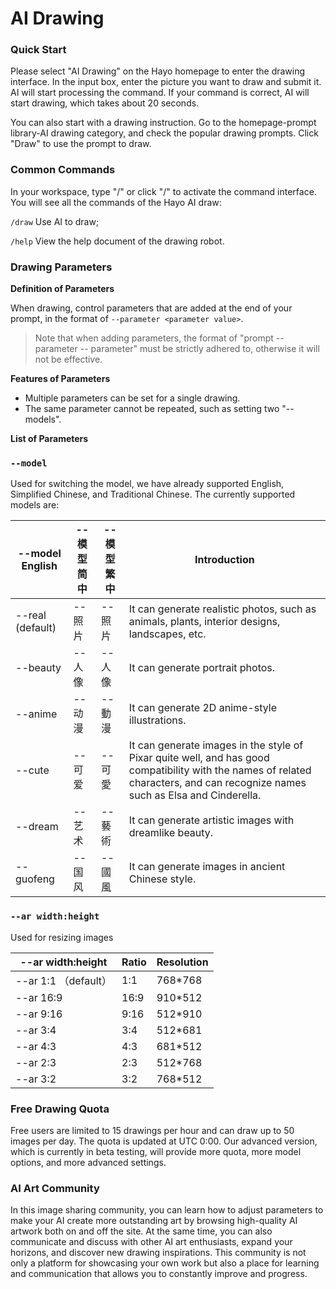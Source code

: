 # AI Drawing
### Quick Start

Please select "AI Drawing" on the Hayo homepage to enter the drawing interface. In the input box, enter the picture you want to draw and submit it. AI will start processing the command. If your command is correct, AI will start drawing, which takes about 20 seconds.

You can also start with a drawing instruction. Go to the homepage-prompt library-AI drawing category, and check the popular drawing prompts. Click "Draw" to use the prompt to draw.

### Common Commands

In your workspace, type "/" or click "/" to activate the command interface. You will see all the commands of the Hayo AI draw:

`/draw` Use AI to draw;

`/help` View the help document of the drawing robot.

### Drawing Parameters

**Definition of Parameters**

When drawing, control parameters that are added at the end of your prompt, in the format of ``--parameter <parameter value>``.

> Note that when adding parameters, the format of "prompt -- parameter -- parameter" must be strictly adhered to, otherwise it will not be effective.
> 

**Features of Parameters**

- Multiple parameters can be set for a single drawing.
- The same parameter cannot be repeated, such as setting two "--models".

**List of Parameters**

### `--model`

Used for switching the model, we have already supported English, Simplified Chinese, and Traditional Chinese. The currently supported models are:

| --model English | --模型 简中 | --模型 繁中 | Introduction |
| --- | --- | --- | --- |
| --real (default) | --照片 | --照片 | It can generate realistic photos, such as animals, plants, interior designs, landscapes, etc. |
| --beauty | --人像 | --人像 | It can generate portrait photos. |
| --anime | --动漫 | --動漫 | It can generate 2D anime-style illustrations. |
| --cute | --可爱 | --可愛 | It can generate images in the style of Pixar quite well, and has good compatibility with the names of related characters, and can recognize names such as Elsa and Cinderella. |
| --dream | --艺术 | --藝術 | It can generate artistic images with dreamlike beauty. |
| --guofeng | --国风 | --國風 | It can generate images in ancient Chinese style. |

### `--ar width:height`

Used for resizing images

| --ar width:height | Ratio | Resolution |
| --- | --- | --- |
| --ar 1:1 （default） | 1:1 | 768*768 |
| --ar 16:9 | 16:9 | 910*512 |
| --ar 9:16 | 9:16 | 512*910 |
| --ar 3:4 | 3:4 | 512*681 |
| --ar 4:3 | 4:3 | 681*512 |
| --ar 2:3 | 2:3 | 512*768 |
| --ar 3:2 | 3:2 | 768*512 |

### Free Drawing Quota

Free users are limited to 15 drawings per hour and can draw up to 50 images per day. The quota is updated at UTC 0:00. Our advanced version, which is currently in beta testing, will provide more quota, more model options, and more advanced settings.

### AI Art Community

In this image sharing community, you can learn how to adjust parameters to make your AI create more outstanding art by browsing high-quality AI artwork both on and off the site. At the same time, you can also communicate and discuss with other AI art enthusiasts, expand your horizons, and discover new drawing inspirations. This community is not only a platform for showcasing your own work but also a place for learning and communication that allows you to constantly improve and progress.
